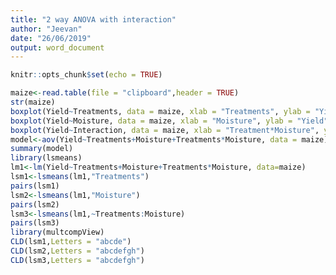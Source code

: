 ---
title: "2 way ANOVA with interaction"
author: "Jeevan"
date: "26/06/2019"
output: word_document
---

```{r setup, include=FALSE}
knitr::opts_chunk$set(echo = TRUE)
```

```{r}
maize<-read.table(file = "clipboard",header = TRUE)
str(maize)
boxplot(Yield~Treatments, data = maize, xlab = "Treatments", ylab = "Yield", col = c("#00AFBB", "#E7B800")) 
boxplot(Yield~Moisture, data = maize, xlab = "Moisture", ylab = "Yield", col = c("#00AFBB", "#E7B800"))
boxplot(Yield~Interaction, data = maize, xlab = "Treatment*Moisture", ylab = "Yield",col = c("#00AFBB", "#E7B800"))
model<-aov(Yield~Treatments+Moisture+Treatments*Moisture, data = maize)
summary(model)
library(lsmeans)
lm1<-lm(Yield~Treatments+Moisture+Treatments*Moisture, data=maize) 
lsm1<-lsmeans(lm1,"Treatments")
pairs(lsm1)
lsm2<-lsmeans(lm1,"Moisture") 
pairs(lsm2)
lsm3<-lsmeans(lm1,~Treatments:Moisture)
pairs(lsm3)
library(multcompView)
CLD(lsm1,Letters = "abcde")
CLD(lsm2,Letters = "abcdefgh")
CLD(lsm3,Letters = "abcdefgh")
```